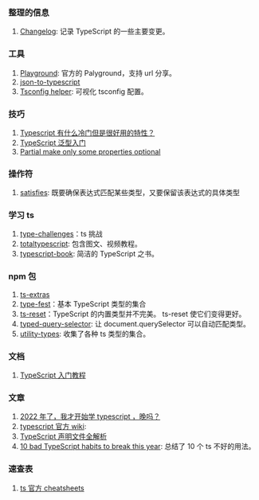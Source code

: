 ### 整理的信息

1. [Changelog](./Typescript/changelog.mdx): 记录 TypeScript 的一些主要变更。

### 工具

1. [Playground](https://www.typescriptlang.org/play): 官方的 Palyground，支持 url 分享。
2. [json-to-typescript](https://transform.tools/json-to-typescript)
3. [Tsconfig helper](https://tsconfiger.netlify.app/): 可视化 tsconfig 配置。<Badge githu="https://github.com/yue1123/ts-config-helper" />

### 技巧

1. [Typescript 有什么冷门但是很好用的特性？](https://www.zhihu.com/question/276172039)
2. [TypeScript 泛型入门](https://mp.weixin.qq.com/s/MPBNIz8dbDtVTYA2Z_0UAw)
3. [Partial make only some properties optional ](https://github.com/Microsoft/TypeScript/issues/25760)

### 操作符

1. [satisfies](https://devblogs.microsoft.com/typescript/announcing-typescript-4-9-beta/#hamilton): 既要确保表达式匹配某些类型，又要保留该表达式的具体类型

### 学习 ts

1. [type-challenges](https://github.com/type-challenges/type-challenges)：ts 挑战
2. [totaltypescript](https://www.totaltypescript.com/the-empty-object-type-in-typescript): 包含图文、视频教程。
3. [typescript-book](https://github.com/gibbok/typescript-book/blob/main/README-zh_CN.md): 简洁的 TypeScript 之书。<Badge github="https://github.com/gibbok/typescript-book" />

### npm 包

1. [ts-extras](https://github.com/sindresorhus/ts-extras)
2. [type-fest](https://github.com/sindresorhus/type-fest)：基本 TypeScript 类型的集合
3. [ts-reset](https://github.com/total-typescript/ts-reset)：TypeScript 的内置类型并不完美。 ts-reset 使它们变得更好。
4. [typed-query-selector](https://github.com/g-plane/typed-query-selector): 让 document.querySelector 可以自动匹配类型。<Badge github="https://github.com/g-plane/typed-query-selector" npm="typed-query-selector" />
5. [utility-types](https://github.com/piotrwitek/utility-types): 收集了各种 ts 类型的集合。<Badge github="https://github.com/piotrwitek/utility-types" npm="utility-types" />

### 文档

1. [TypeScript 入门教程](https://ts.xcatliu.com/)

### 文章

1. [2022 年了，我才开始学 typescript ，晚吗？](https://juejin.cn/post/7124117404187099172)
2. [typescript 官方 wiki](https://github.com/microsoft/TypeScript/wiki/Performance): <Badge rate="5" />
3. [TypeScript 声明文件全解析](https://mp.weixin.qq.com/s?__biz=MzI1ODE4NzE1Nw==&mid=2247489288&idx=1&sn=13190fd194886a066edaf16d68eb9a02)
4. [10 bad TypeScript habits to break this year](https://startup-cto.net/10-bad-typescript-habits-to-break-this-year/): 总结了 10 个 ts 不好的用法。

### 速查表

1. [ts 官方 cheatsheets](https://www.typescriptlang.org/cheatsheets)